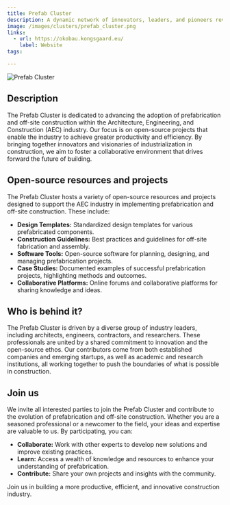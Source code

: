 ```yaml
---
title: Prefab Cluster
description: A dynamic network of innovators, leaders, and pioneers revolutionizing the construction industry through prefabrication and off-site fabrication.
image: /images/clusters/prefab_cluster.png
links:
  - url: https://okobau.kongsgaard.eu/
    label: Website
tags:

---
```

![Prefab Cluster](/images/clusters/prefab_cluster.png)
## Description

The Prefab Cluster is dedicated to advancing the adoption of prefabrication and off-site construction within the Architecture, Engineering, and Construction (AEC) industry. Our focus is on open-source projects that enable the industry to achieve greater productivity and efficiency. By bringing together innovators and visionaries of industrialization in construction, we aim to foster a collaborative environment that drives forward the future of building.

## Open-source resources and projects

The Prefab Cluster hosts a variety of open-source resources and projects designed to support the AEC industry in implementing prefabrication and off-site construction. These include:

- **Design Templates:** Standardized design templates for various prefabricated components.
- **Construction Guidelines:** Best practices and guidelines for off-site fabrication and assembly.
- **Software Tools:** Open-source software for planning, designing, and managing prefabrication projects.
- **Case Studies:** Documented examples of successful prefabrication projects, highlighting methods and outcomes.
- **Collaborative Platforms:** Online forums and collaborative platforms for sharing knowledge and ideas.

## Who is behind it?

The Prefab Cluster is driven by a diverse group of industry leaders, including architects, engineers, contractors, and researchers. These professionals are united by a shared commitment to innovation and the open-source ethos. Our contributors come from both established companies and emerging startups, as well as academic and research institutions, all working together to push the boundaries of what is possible in construction.

## Join us

We invite all interested parties to join the Prefab Cluster and contribute to the evolution of prefabrication and off-site construction. Whether you are a seasoned professional or a newcomer to the field, your ideas and expertise are valuable to us. By participating, you can:

- **Collaborate:** Work with other experts to develop new solutions and improve existing practices.
- **Learn:** Access a wealth of knowledge and resources to enhance your understanding of prefabrication.
- **Contribute:** Share your own projects and insights with the community.

Join us in building a more productive, efficient, and innovative construction industry.